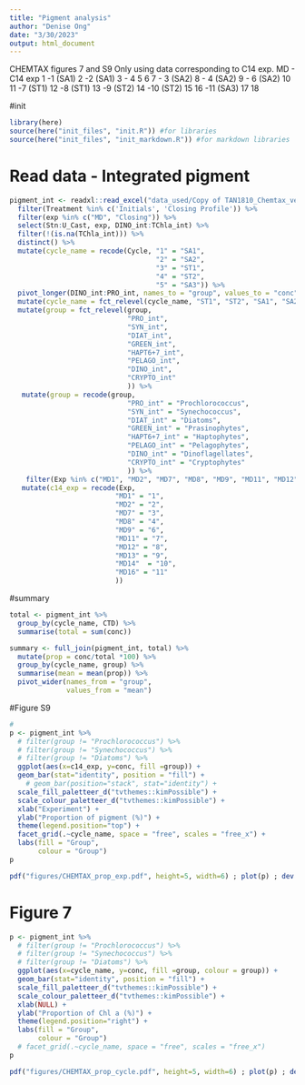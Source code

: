 ```yaml
---
title: "Pigment analysis"
author: "Denise Ong"
date: "3/30/2023"
output: html_document
---
```


CHEMTAX figures 7 and S9
Only using data corresponding to C14 exp.
MD - C14 exp
1 -1 (SA1)
2 -2 (SA1)
3 - 
4
5
6
7 - 3 (SA2)
8 - 4 (SA2)
9 - 6 (SA2)
10
11 -7 (ST1)
12 -8 (ST1)
13 -9 (ST2)
14 -10 (ST2)
15
16 -11 (SA3)
17
18

#init
```r
library(here)
source(here("init_files", "init.R")) #for libraries
source(here("init_files", "init_markdown.R")) #for markdown libraries
```

# Read data - Integrated pigment
```r

pigment_int <- readxl::read_excel("data_used/Copy of TAN1810_Chemtax_veryrough.xlsx", sheet = "CHEMTAX_int") %>%
  filter(Treatment %in% c('Initials', 'Closing Profile')) %>%
  filter(exp %in% c("MD", "Closing")) %>%
  select(Stn:U_Cast, exp, DINO_int:TChla_int) %>%
  filter(!(is.na(TChla_int))) %>%
  distinct() %>%
  mutate(cycle_name = recode(Cycle, "1" = "SA1",
                                    "2" = "SA2",
                                    "3" = "ST1",
                                    "4" = "ST2",
                                    "5" = "SA3")) %>%
  pivot_longer(DINO_int:PRO_int, names_to = "group", values_to = "conc") %>%
  mutate(cycle_name = fct_relevel(cycle_name, "ST1", "ST2", "SA1", "SA2", "SA3")) %>%
  mutate(group = fct_relevel(group, 
                             "PRO_int",
                             "SYN_int",
                             "DIAT_int",
                             "GREEN_int", 
                             "HAPT6+7_int",
                             "PELAGO_int",
                             "DINO_int",
                             "CRYPTO_int"
                             )) %>%
   mutate(group = recode(group, 
                             "PRO_int" = "Prochlorococcus",
                             "SYN_int" = "Synechococcus",
                             "DIAT_int" = "Diatoms",
                             "GREEN_int" = "Prasinophytes", 
                             "HAPT6+7_int" = "Haptophytes",
                             "PELAGO_int" = "Pelagophytes",
                             "DINO_int" = "Dinoflagellates",
                             "CRYPTO_int" = "Cryptophytes"
                             )) %>%
    filter(Exp %in% c("MD1", "MD2", "MD7", "MD8", "MD9", "MD11", "MD12", "MD13", "MD14", "MD16")) %>%
   mutate(c14_exp = recode(Exp, 
                          "MD1" = "1", 
                          "MD2" = "2", 
                          "MD7" = "3", 
                          "MD8" = "4", 
                          "MD9" = "6", 
                          "MD11" = "7", 
                          "MD12" = "8", 
                          "MD13" = "9", 
                          "MD14"  = "10", 
                          "MD16" = "11"
                          ))
```

#summary
```r
total <- pigment_int %>%
  group_by(cycle_name, CTD) %>%
  summarise(total = sum(conc))

summary <- full_join(pigment_int, total) %>%
  mutate(prop = conc/total *100) %>%
  group_by(cycle_name, group) %>%
  summarise(mean = mean(prop)) %>%
  pivot_wider(names_from = "group",
              values_from = "mean")

```

#Figure S9
```r
#
p <- pigment_int %>%
  # filter(group != "Prochlorococcus") %>%
  # filter(group != "Synechococcus") %>%
  # filter(group != "Diatoms") %>%
  ggplot(aes(x=c14_exp, y=conc, fill =group)) +
  geom_bar(stat="identity", position = "fill") +
    # geom_bar(position="stack", stat="identity") +
  scale_fill_paletteer_d("tvthemes::kimPossible") +
  scale_colour_paletteer_d("tvthemes::kimPossible") +
  xlab("Experiment") +
  ylab("Proportion of pigment (%)") +
  theme(legend.position="top") +
  facet_grid(.~cycle_name, space = "free", scales = "free_x") +
  labs(fill = "Group",
       colour = "Group")
p

pdf("figures/CHEMTAX_prop_exp.pdf", height=5, width=6) ; plot(p) ; dev.off()
```

# Figure 7

```r
p <- pigment_int %>%
  # filter(group != "Prochlorococcus") %>%
  # filter(group != "Synechococcus") %>%
  # filter(group != "Diatoms") %>%
  ggplot(aes(x=cycle_name, y=conc, fill =group, colour = group)) +
  geom_bar(stat="identity", position = "fill") +
  scale_fill_paletteer_d("tvthemes::kimPossible") +
  scale_colour_paletteer_d("tvthemes::kimPossible") +
  xlab(NULL) +
  ylab("Proportion of Chl a (%)") +
  theme(legend.position="right") +
  labs(fill = "Group",
       colour = "Group")
  # facet_grid(.~cycle_name, space = "free", scales = "free_x")
p

pdf("figures/CHEMTAX_prop_cycle.pdf", height=5, width=6) ; plot(p) ; dev.off()


```
